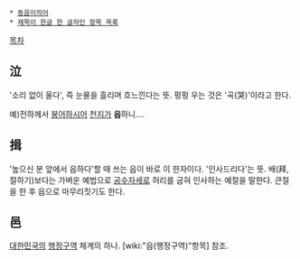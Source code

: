  * [[동음이의어]]
 * [[제목이 한글 한 글자인 항목 목록]]

[[목차]]
== 泣 ==
'소리 없이 울다', 즉 눈물을 흘리며 흐느낀다는 뜻. 펑펑 우는 것은 '곡(哭)'이라고 한다.

예)전하께서 [[붕어]]하시어 [[천지]]가 '''읍'''하니....

== 揖 ==
'높으신 분 앞에서 읍하다'할 때 쓰는 읍이 바로 이 한자이다. '인사드리다'는 뜻. 배(拜, 절하기)보다는 가벼운 예법으로 [[공수]]자세로 허리를 굽혀 인사하는 예절을 말한다. 큰절을 한 후 읍으로 마무리짓기도 한다.

== 邑 ==
[[대한민국]]의 [[행정구역]] 체계의 하나. [wiki:"읍(행정구역)"항목] 참조.
